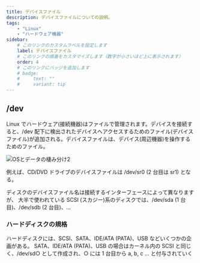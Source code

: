 ```yaml
---
title: デバイスファイル
description: デバイスファイルについての説明。
tags:
    - "Linux"
    - "ハードウェア機器"
sidebar:
    # このリンクのカスタムラベルを設定します
    label: デバイスファイル
    # このリンクの順番をカスタマイズします（数字が小さいほど上に表示されます）
    order: 4
    # このリンクにバッジを追加します
    # badge:
    #     text: ""
    #     variant: tip
---
```



## /dev

Linux でハードウェア(接続機器)はファイルで管理されます。デバイスを接続すると、/dev 配下に検出されたデバイスへアクセスするためのファイル(デバイスファイル)が追加される。デバイスファイルは、デバイス(周辺機器)を操作するためのファイル。

![OSとデータの棲み分け2](src/assets/2024-09-30_8.30.57.webp)

例えば、CD/DVD ドライブのデバイスファイルは /dev/sr0 (2 台目は sr1) となる。

ディスクのデバイスファイル名は接続するインターフェースによって異なりますが、
大半で使われている SCSI (スカジー)系のディスクでは、/dev/sda (1 台目)、/dev/sdb (2 台目)、…

### ハードディスクの規格

ハードディスクには、SCSI、SATA、IDE/ATA (PATA)、USB などいくつかの企画がある。
SATA、IDE/ATA (PATA)、USB の場合はカーネル内の SCSI と同じく、/dev/sd○ として作成され、○ には 1 台目から a, b, c … と付与されていく
